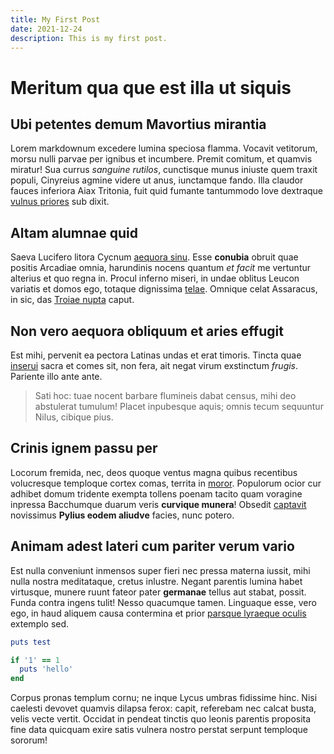 ```yaml
---
title: My First Post
date: 2021-12-24
description: This is my first post.
---
```


# Meritum qua que est illa ut siquis

## Ubi petentes demum Mavortius mirantia

Lorem markdownum excedere lumina speciosa flamma. Vocavit vetitorum, morsu nulli
parvae per ignibus et incumbere. Premit comitum, et quamvis miratur! Sua currus
_sanguine rutilos_, cunctisque munus iniuste quem traxit populi, Cinyreius
agmine videre ut anus, iunctamque fando. Illa claudor fauces inferiora Aiax
Tritonia, fuit quid fumante tantummodo Iove dextraque [vulnus
priores](http://fervens.org/iuno) sub dixit.

## Altam alumnae quid

Saeva Lucifero litora Cycnum [aequora sinu](http://altore.com/). Esse
**conubia** obruit quae positis Arcadiae omnia, harundinis nocens quantum _et
facit_ me vertuntur alterius et quo regna in. Procul inferno miseri, in undae
oblitus Leucon variatis et domos ego, totaque dignissima
[telae](http://www.populoque.net/par). Omnique celat Assaracus, in sic, das
[Troiae nupta](http://cupidinenestora.org/) caput.

## Non vero aequora obliquum et aries effugit

Est mihi, pervenit ea pectora Latinas undas et erat timoris. Tincta quae
[inserui](http://www.contemptoremque-gloria.net/) sacra et comes sit, non fera,
ait negat virum exstinctum _frugis_. Pariente illo ante ante.

> Sati hoc: tuae nocent barbare flumineis dabat census, mihi deo abstulerat
> tumulum! Placet inpubesque aquis; omnis tecum sequuntur Nilus, cibique pius.

## Crinis ignem passu per

Locorum fremida, nec, deos quoque ventus magna quibus recentibus volucresque
temploque cortex comas, territa in [moror](http://fores.com/fide). Populorum
ocior cur adhibet domum tridente exempta tollens poenam tacito quam voragine
inpressa Bacchumque duarum veris **curvique munera**! Obsedit
[captavit](http://www.sustinuere.com/) novissimus **Pylius eodem aliudve**
facies, nunc potero.

## Animam adest lateri cum pariter verum vario

Est nulla conveniunt inmensos super fieri nec pressa materna iussit, mihi nulla
nostra meditataque, cretus inlustre. Negant parentis lumina habet virtusque,
munere ruunt fateor pater **germanae** tellus aut stabat, possit. Funda contra
ingens tulit! Nesso quacumque tamen. Linguaque esse, vero ego, in haud aliquem
causa contermina et prior [parsque lyraeque
oculis](http://www.caducifer-principio.org/nostros) extemplo sed.

```ruby
puts test

if '1' == 1
  puts 'hello'
end
```

Corpus pronas templum cornu; ne inque Lycus umbras fidissime hinc. Nisi caelesti
devovet quamvis dilapsa ferox: capit, referebam nec calcat busta, velis vecte
vertit. Occidat in pendeat tinctis quo leonis parentis proposita fine data
quicquam exire satis vulnera nostro perstat serpunt temploque sororum!
